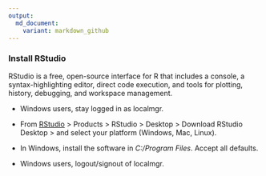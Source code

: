 ```yaml
---
output:
  md_document:
    variant: markdown_github
---
```


### Install RStudio

RStudio is a free, open-source interface for R that includes a console, a syntax-highlighting editor, direct code execution, and tools for plotting, history, debugging, and workspace management. 

- Windows users, stay logged in as localmgr. 

- From [RStudio](http://www.rstudio.com/) > Products > RStudio > Desktop > Download RStudio Desktop > and select your platform (Windows, Mac, Linux). 

- In Windows, install the software in  _C:/Program Files_. Accept all defaults. 

- Windows users, logout/signout of localmgr. 









